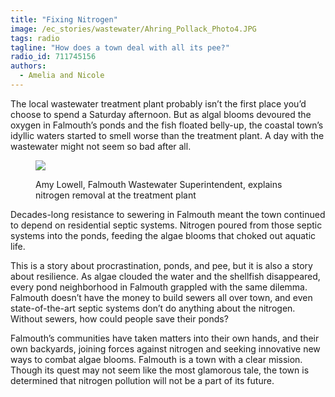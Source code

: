 ```yaml
---
title: "Fixing Nitrogen"
image: /ec_stories/wastewater/Ahring_Pollack_Photo4.JPG
tags: radio
tagline: "How does a town deal with all its pee?"
radio_id: 711745156
authors:
  - Amelia and Nicole
---
```


The local wastewater treatment plant probably isn’t the first place you’d choose to spend a Saturday afternoon. But as algal blooms devoured the oxygen in Falmouth’s ponds and the fish floated belly-up, the coastal town’s idyllic waters started to smell worse than the treatment plant. A day with the wastewater might not seem so bad after all.

<figure>
<img src ="/ec_stories/wastewater/Ahring_Pollack_Photo2.jpg">
<figcaption>
<p>Amy Lowell, Falmouth Wastewater Superintendent, explains nitrogen removal at the treatment plant
</p></figcaption>
</figure>

Decades-long resistance to sewering in Falmouth meant the town continued to depend on residential septic systems. Nitrogen poured from those septic systems into the ponds, feeding the algae blooms that choked out aquatic life.

This is a story about procrastination, ponds, and pee, but it is also a story about resilience. As algae clouded the water and the shellfish disappeared, every pond neighborhood in Falmouth grappled with the same dilemma. Falmouth doesn’t have the money to build sewers all over town, and even state-of-the-art septic systems don’t do anything about the nitrogen. Without sewers, how could people save their ponds? 

Falmouth’s communities have taken matters into their own hands, and their own backyards, joining forces against nitrogen and seeking innovative new ways to combat algae blooms. Falmouth is a town with a clear mission. Though its quest may not seem like the most glamorous tale, the town is determined that nitrogen pollution will not be a part of its future.
